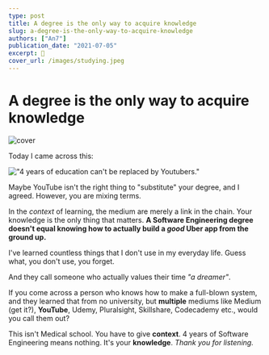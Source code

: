 ```yaml
---
type: post
title: A degree is the only way to acquire knowledge
slug: a-degree-is-the-only-way-to-acquire-knowledge
authors: ["An7"]
publication_date: "2021-07-05"
excerpt: 🐧
cover_url: /images/studying.jpeg
---
```


# A degree is the only way to acquire knowledge

![cover](/images/studying.jpeg)

Today I came across this:

!["4 years of education can't be replaced by Youtubers."](/images/four-years-of-education.png)

Maybe YouTube isn't the right thing to "substitute" your degree, and I agreed.
However, you are mixing terms.

In the _context_ of learning, the medium are merely a link in the chain. Your
knowledge is the only thing that matters. **A Software Engineering degree
doesn't equal knowing how to actually build a _good_ Uber app from the ground
up.**

I've learned countless things that I don't use in my everyday life. Guess what,
you don't use, you forget.

And they call someone who actually values their time _"a dreamer"_.

If you come across a person who knows how to make a full-blown system, and they
learned that from no university, but **multiple** mediums like Medium (get it?),
**YouTube**, Udemy, Pluralsight, Skillshare, Codecademy etc., would you call
them out?

This isn't Medical school. You have to give **context**. 4 years of Software
Engineering means nothing. It's your **knowledge**. _Thank you for listening._
